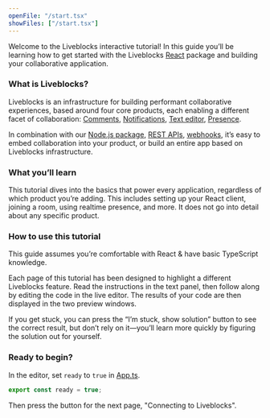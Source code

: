 ```yaml
---
openFile: "/start.tsx"
showFiles: ["/start.tsx"]
---
```


Welcome to the Liveblocks interactive tutorial! In this guide you’ll be learning
how to get started with the Liveblocks [React](https://react.dev/) package and
building your collaborative application.

### What is Liveblocks?

Liveblocks is an infrastructure for building performant collaborative
experiences, based around four core products, each enabling a different facet of
collaboration: [Comments](/docs/ready-made-features/comments),
[Notifications](/docs/ready-made-features/notifications),
[Text editor](/docs/ready-made-features/text-editor),
[Presence](/docs/ready-made-features/presence).

In combination with our [Node.js package](/docs/api-reference/liveblocks-node),
[REST APIs](/docs/api-reference/rest-api-endpoints),
[webhooks](/docs/platform/webhooks), it’s easy to embed collaboration into your
product, or build an entire app based on Liveblocks infrastructure.

### What you’ll learn

This tutorial dives into the basics that power every application, regardless of
which product you’re adding. This includes setting up your React client, joining
a room, using realtime presence, and more. It does not go into detail about any
specific product.

### How to use this tutorial

<Banner title="Prerequisites">

This guide assumes you’re comfortable with React & have basic TypeScript
knowledge.

</Banner>

Each page of this tutorial has been designed to highlight a different Liveblocks
feature. Read the instructions in the text panel, then follow along by editing
the code in the live editor. The results of your code are then displayed in the
two preview windows.

If you get stuck, you can press the “I’m stuck, show solution” button to see the
correct result, but don’t rely on it—you’ll learn more quickly by figuring the
solution out for yourself.

### Ready to begin?

In the editor, set `ready` to `true` in [App.ts](#/start.ts).

```ts modifyTutorialFile="/start.ts"
export const ready = true;
```

Then press the button for the next page, "Connecting to Liveblocks".
